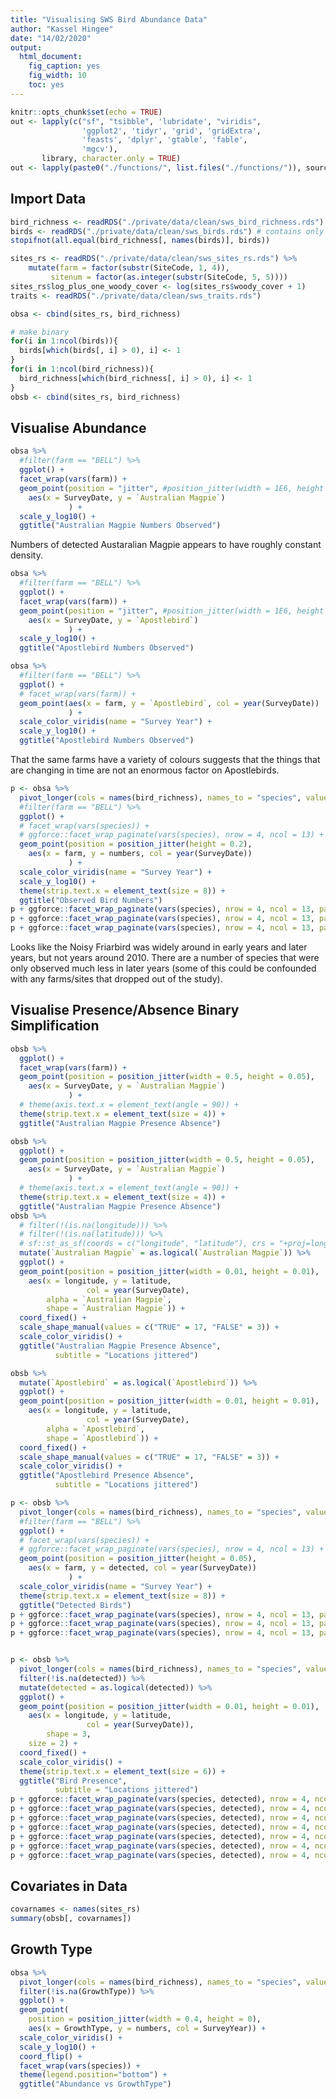```yaml
---
title: "Visualising SWS Bird Abundance Data"
author: "Kassel Hingee"
date: "14/02/2020"
output: 
  html_document: 
    fig_caption: yes
    fig_width: 10
    toc: yes
---
```


```r
knitr::opts_chunk$set(echo = TRUE)
out <- lapply(c("sf", "tsibble", 'lubridate', "viridis",
                'ggplot2', 'tidyr', 'grid', 'gridExtra', 
                'feasts', 'dplyr', 'gtable', 'fable',
                'mgcv'),
       library, character.only = TRUE)
out <- lapply(paste0("./functions/", list.files("./functions/")), source)
```

## Import Data
```r
bird_richness <- readRDS("./private/data/clean/sws_bird_richness.rds") # contains all bird spp
birds <- readRDS("./private/data/clean/sws_birds.rds") # contains only common bird spp
stopifnot(all.equal(bird_richness[, names(birds)], birds))

sites_rs <- readRDS("./private/data/clean/sws_sites_rs.rds") %>%
    mutate(farm = factor(substr(SiteCode, 1, 4)),
         sitenum = factor(as.integer(substr(SiteCode, 5, 5))))
sites_rs$log_plus_one_woody_cover <- log(sites_rs$woody_cover + 1)
traits <- readRDS("./private/data/clean/sws_traits.rds")

obsa <- cbind(sites_rs, bird_richness) 
```

```r
# make binary
for(i in 1:ncol(birds)){
  birds[which(birds[, i] > 0), i] <- 1
}
for(i in 1:ncol(bird_richness)){
  bird_richness[which(bird_richness[, i] > 0), i] <- 1
}
obsb <- cbind(sites_rs, bird_richness)
```

## Visualise Abundance
```r
obsa %>%
  #filter(farm == "BELL") %>%
  ggplot() +
  facet_wrap(vars(farm)) +
  geom_point(position = "jitter", #position_jitter(width = 1E6, height = 0),
    aes(x = SurveyDate, y = `Australian Magpie`)
             ) +
  scale_y_log10() +
  ggtitle("Australian Magpie Numbers Observed")
```

Numbers of detected Austaralian Magpie appears to have roughly constant density.

```r
obsa %>%
  #filter(farm == "BELL") %>%
  ggplot() +
  facet_wrap(vars(farm)) +
  geom_point(position = "jitter", #position_jitter(width = 1E6, height = 0),
    aes(x = SurveyDate, y = `Apostlebird`)
             ) +
  scale_y_log10() +
  ggtitle("Apostlebird Numbers Observed")
```


```r
obsa %>%
  #filter(farm == "BELL") %>%
  ggplot() +
  # facet_wrap(vars(farm)) +
  geom_point(aes(x = farm, y = `Apostlebird`, col = year(SurveyDate))
             ) +
  scale_color_viridis(name = "Survey Year") +
  scale_y_log10() +
  ggtitle("Apostlebird Numbers Observed")
```

That the same farms have a variety of colours suggests that the things that are changing in time are not an enormous factor on Apostlebirds.


```r
p <- obsa %>%
  pivot_longer(cols = names(bird_richness), names_to = "species", values_to = "numbers") %>%
  #filter(farm == "BELL") %>%
  ggplot() +
  # facet_wrap(vars(species)) +
  # ggforce::facet_wrap_paginate(vars(species), nrow = 4, ncol = 13) +
  geom_point(position = position_jitter(height = 0.2),
    aes(x = farm, y = numbers, col = year(SurveyDate))
             ) +
  scale_color_viridis(name = "Survey Year") +
  scale_y_log10() +
  theme(strip.text.x = element_text(size = 8)) +
  ggtitle("Observed Bird Numbers")
p + ggforce::facet_wrap_paginate(vars(species), nrow = 4, ncol = 13, page = 1)
p + ggforce::facet_wrap_paginate(vars(species), nrow = 4, ncol = 13, page = 2)
p + ggforce::facet_wrap_paginate(vars(species), nrow = 4, ncol = 13, page = 3)
```


Looks like the Noisy Friarbird was widely around in early years and later years, but not years around 2010.
There are a number of species that were only observed much less in later years (some of this could be confounded with any farms/sites that dropped out of the study).

## Visualise Presence/Absence Binary Simplification
```r
obsb %>%
  ggplot() +
  facet_wrap(vars(farm)) +
  geom_point(position = position_jitter(width = 0.5, height = 0.05),
    aes(x = SurveyDate, y = `Australian Magpie`)
             ) +
  # theme(axis.text.x = element_text(angle = 90)) +
  theme(strip.text.x = element_text(size = 4)) +
  ggtitle("Australian Magpie Presence Absence")
```

```r
obsb %>%
  ggplot() +
  geom_point(position = position_jitter(width = 0.5, height = 0.05),
    aes(x = SurveyDate, y = `Australian Magpie`)
             ) +
  # theme(axis.text.x = element_text(angle = 90)) +
  theme(strip.text.x = element_text(size = 4)) +
  ggtitle("Australian Magpie Presence Absence")
obsb %>%
  # filter(!(is.na(longitude))) %>%
  # filter(!(is.na(latitude))) %>%
  # sf::st_as_sf(coords = c("longitude", "latitude"), crs = "+proj=longlat +datum=WGS84") %>%
  mutate(`Australian Magpie` = as.logical(`Australian Magpie`)) %>%
  ggplot() +
  geom_point(position = position_jitter(width = 0.01, height = 0.01),
    aes(x = longitude, y = latitude,
                 col = year(SurveyDate),
        alpha = `Australian Magpie`,
        shape = `Australian Magpie`)) +
  coord_fixed() +
  scale_shape_manual(values = c("TRUE" = 17, "FALSE" = 3)) +
  scale_color_viridis() +
  ggtitle("Australian Magpie Presence Absence",
          subtitle = "Locations jittered")
```

```r
obsb %>%
  mutate(`Apostlebird` = as.logical(`Apostlebird`)) %>%
  ggplot() +
  geom_point(position = position_jitter(width = 0.01, height = 0.01),
    aes(x = longitude, y = latitude,
                 col = year(SurveyDate),
        alpha = `Apostlebird`,
        shape = `Apostlebird`)) +
  coord_fixed() +
  scale_shape_manual(values = c("TRUE" = 17, "FALSE" = 3)) +
  scale_color_viridis() +
  ggtitle("Apostlebird Presence Absence",
          subtitle = "Locations jittered")
```


```r
p <- obsb %>%
  pivot_longer(cols = names(bird_richness), names_to = "species", values_to = "detected") %>%
  #filter(farm == "BELL") %>%
  ggplot() +
  # facet_wrap(vars(species)) +
  # ggforce::facet_wrap_paginate(vars(species), nrow = 4, ncol = 13) +
  geom_point(position = position_jitter(height = 0.05),
    aes(x = farm, y = detected, col = year(SurveyDate))
             ) +
  scale_color_viridis(name = "Survey Year") +
  theme(strip.text.x = element_text(size = 8)) +
  ggtitle("Detected Birds")
p + ggforce::facet_wrap_paginate(vars(species), nrow = 4, ncol = 13, page = 1)
p + ggforce::facet_wrap_paginate(vars(species), nrow = 4, ncol = 13, page = 2)
p + ggforce::facet_wrap_paginate(vars(species), nrow = 4, ncol = 13, page = 3)


p <- obsb %>%
  pivot_longer(cols = names(bird_richness), names_to = "species", values_to = "detected") %>%
  filter(!is.na(detected)) %>%
  mutate(detected = as.logical(detected)) %>%
  ggplot() +
  geom_point(position = position_jitter(width = 0.01, height = 0.01),
    aes(x = longitude, y = latitude,
                 col = year(SurveyDate)),
        shape = 3,
    size = 2) +
  coord_fixed() +
  scale_color_viridis() +
  theme(strip.text.x = element_text(size = 6)) +
  ggtitle("Bird Presence",
          subtitle = "Locations jittered")
p + ggforce::facet_wrap_paginate(vars(species, detected), nrow = 4, ncol = 12, page = 1) 
p + ggforce::facet_wrap_paginate(vars(species, detected), nrow = 4, ncol = 12, page = 2) 
p + ggforce::facet_wrap_paginate(vars(species, detected), nrow = 4, ncol = 12, page = 3) 
p + ggforce::facet_wrap_paginate(vars(species, detected), nrow = 4, ncol = 12, page = 4) 
p + ggforce::facet_wrap_paginate(vars(species, detected), nrow = 4, ncol = 12, page = 5) 
p + ggforce::facet_wrap_paginate(vars(species, detected), nrow = 4, ncol = 12, page = 6) 
p + ggforce::facet_wrap_paginate(vars(species, detected), nrow = 4, ncol = 12, page = 7) 
```


## Covariates in Data
```r
covarnames <- names(sites_rs)
summary(obsb[, covarnames])
```

## Growth Type
```r
obsa %>%
  pivot_longer(cols = names(bird_richness), names_to = "species", values_to = "numbers") %>%
  filter(!is.na(GrowthType)) %>%
  ggplot() +
  geom_point(
    position = position_jitter(width = 0.4, height = 0),
    aes(x = GrowthType, y = numbers, col = SurveyYear)) +
  scale_color_viridis() +
  scale_y_log10() +
  coord_flip() +
  facet_wrap(vars(species)) +
  theme(legend.position="bottom") +
  ggtitle("Abundance vs GrowthType")
```

